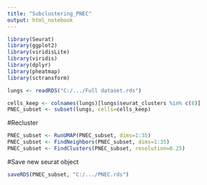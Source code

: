 ---
title: "Subclustering_PNEC"
output: html_notebook
---

```{r}
library(Seurat)
library(ggplot2)
library(viridisLite)
library(viridis)
library(dplyr)
library(pheatmap)
library(sctransform)
```

```{r}
lungs <- readRDS("C:/.../Full dataset.rds")
```

```{r}
cells_keep <- colnames(lungs)[lungs$seurat_clusters %in% c(8)]
PNEC_subset <- subset(lungs, cells=cells_keep)
```

#Recluster
```{r}
PNEC_subset <- RunUMAP(PNEC_subset, dims=1:35)
PNEC_subset <- FindNeighbors(PNEC_subset, dims=1:35)
PNEC_subset <- FindClusters(PNEC_subset, resolution=0.25)
```

#Save new seurat object
```{r}
saveRDS(PNEC_subset, "C:/.../PNEC.rds")
```


